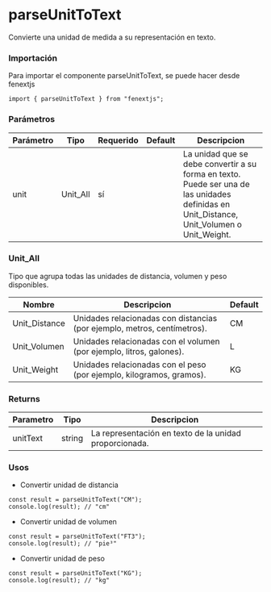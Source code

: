 # parseUnitToText

Convierte una unidad de medida a su representación en texto.

### Importación

Para importar el componente parseUnitToText, se puede hacer desde fenextjs

```tsx copy
import { parseUnitToText } from "fenextjs";
```

### Parámetros

| Parámetro | Tipo     | Requerido | Default | Descripcion                                                                                                                                |
| --------- | -------- | --------- | ------- | ------------------------------------------------------------------------------------------------------------------------------------------ |
| unit      | Unit_All | sí        |         | La unidad que se debe convertir a su forma en texto. Puede ser una de las unidades definidas en Unit_Distance, Unit_Volumen o Unit_Weight. |

### Unit_All

Tipo que agrupa todas las unidades de distancia, volumen y peso disponibles.

| Nombre        | Descripcion                                                              | Default |
| ------------- | ------------------------------------------------------------------------ | ------- |
| Unit_Distance | Unidades relacionadas con distancias (por ejemplo, metros, centímetros). | CM      |
| Unit_Volumen  | Unidades relacionadas con el volumen (por ejemplo, litros, galones).     | L       |
| Unit_Weight   | Unidades relacionadas con el peso (por ejemplo, kilogramos, gramos).     | KG      |

### Returns

| Parametro | Tipo   | Descripcion                                            |
| --------- | ------ | ------------------------------------------------------ |
| unitText  | string | La representación en texto de la unidad proporcionada. |

### Usos

- Convertir unidad de distancia

```tsx copy
const result = parseUnitToText("CM");
console.log(result); // "cm"
```

- Convertir unidad de volumen

```tsx copy
const result = parseUnitToText("FT3");
console.log(result); // "pie³"
```

- Convertir unidad de peso

```tsx copy
const result = parseUnitToText("KG");
console.log(result); // "kg"
```
